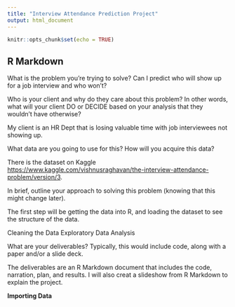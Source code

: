 ---
title: "Interview Attendance Prediction Project"
output: html_document
---

```{r setup, include=FALSE}
knitr::opts_chunk$set(echo = TRUE)
```

## R Markdown

What is the problem you're trying to solve?
Can I predict who will show up for a job interview and who won't?


Who is your client and why do they care about this problem? In other words, what will your client DO or DECIDE based on your analysis that they wouldn't have otherwise?

My client is an HR Dept that is losing valuable time with job interviewees not showing up. 

What data are you going to use for this? How will you acquire this data?

There is the dataset on Kaggle <https://www.kaggle.com/vishnusraghavan/the-interview-attendance-problem/version/3>.

In brief, outline your approach to solving this problem (knowing that this might change later).

The first step will be getting the data into R, and loading the dataset to see the structure of the data.

Cleaning the Data
Exploratory Data Analysis


What are your deliverables? Typically, this would include code, along with a paper and/or a slide deck.

The deliverables are an R Markdown document that includes the code, narration, plan, and results.
I will also creat a slideshow from R Markdown to explain the project.

**Importing Data**






